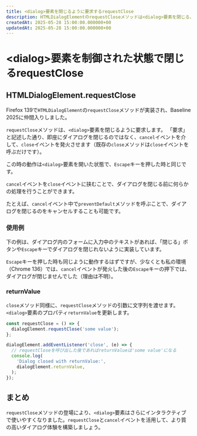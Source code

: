```yaml
---
title: <dialog>要素を閉じるように要求するrequestClose
description: HTMLDialogElementのrequestCloseメソッドは<dialog>要素を閉じるように要求します。「要求」とは、closeメソッドのように即座に閉じるのではなく、猶予を与えてから閉じさせます。閉じる処理を条件付きで制御することで、対話中の状態の保持が可能になり、より良いUXの提供が可能になります。
createdAt: 2025-05-28 15:00:00.000000+00
updatedAt: 2025-05-28 15:00:00.000000+00
---
```



# \<dialog\>要素を制御された状態で閉じるrequestClose

<BaselineStatus featureId="requestclose"></BaselineStatus>
## HTMLDialogElement.requestClose

Firefox 139で`HTMLDialogElement`の`requestClose`メソッドが実装され、Baseline
2025に仲間入りしました。

`requestClose`メソッドは、`<dialog>`要素を閉じるように要求します。
「要求」と記述した通り、即座にダイアログを閉じるのではなく、`cancel`イベントを介して、`close`イベントを発火させます（既存の`close`メソッドは`close`イベントを呼ぶだけです）。

この時の動作は`<dialog>`要素を開いた状態で、`Escape`キーを押した時と同じです。

`cancel`イベントを`close`イベントに挟むことで、ダイアログを閉じる前に何らかの処理を行うことができます。

たとえば、`cancel`イベント中で`preventDefault`メソッドを呼ぶことで、ダイアログを閉じるのをキャンセルすることも可能です。

### 使用例

下の例は、ダイアログ内のフォームに入力中のテキストがあれば、「閉じる」ボタンや`Escape`キーでダイアログを閉じれないように実装しています。

<Playground title="requestCloseの例">
  <Example1 />
</Playground>

`Escape`キーを押した時も同じように動作するはずですが、少なくとも私の環境（Chrome 136）では、`cancel`イベントが発火した後の`Escape`キーの押下では、ダイアログが閉じませんでした（理由は不明）。

### returnValue

`close`メソッド同様に、`requestClose`メソッドの引数に文字列を渡せます。
`<dialog>`要素のプロパティ`returnValue`を更新します。

```js
const requestClose = () => {
  dialogElement.requestClose('some value');
};

dialogElement.addEventListener('close', (e) => {
  // requestCloseを呼び出した後であればreturnValueは'some value'になる
  console.log(
    'Dialog closed with returnValue:',
    dialogElement.returnValue,
  );
});
```

## まとめ

`requestClose`メソッドの登場により、`<dialog>`要素はさらにインタラクティブで使いやすくなりました。`requestClose`と`cancel`イベントを活用して、より質の高いダイアログ体験を構築しましょう。
